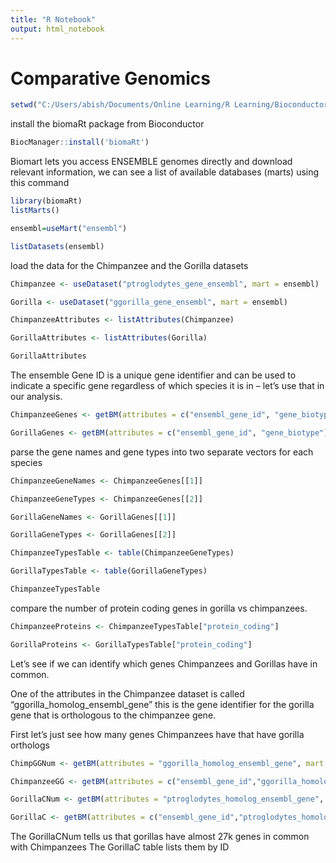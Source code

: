 ```yaml
---
title: "R Notebook"
output: html_notebook
---
```


# Comparative Genomics

```r
setwd("C:/Users/abish/Documents/Online Learning/R Learning/Bioconductor")
```

 install the biomaRt package from Bioconductor
```r
BiocManager::install('biomaRt')
```

Biomart lets you access ENSEMBLE genomes directly and download relevant information, we can see a list of available databases (marts) using this command
```r
library(biomaRt)
listMarts()
```

```r
ensembl=useMart("ensembl")
```

```r
listDatasets(ensembl)
```

load the data for the Chimpanzee and the Gorilla datasets
```r
Chimpanzee <- useDataset("ptroglodytes_gene_ensembl", mart = ensembl)

Gorilla <- useDataset("ggorilla_gene_ensembl", mart = ensembl)
```

```r
ChimpanzeeAttributes <- listAttributes(Chimpanzee)

GorillaAttributes <- listAttributes(Gorilla)
```

```r
GorillaAttributes
```

The ensemble Gene ID is a unique gene identifier and can be used to indicate a specific gene regardless of which species it is in – let's use that in our analysis.
```r
ChimpanzeeGenes <- getBM(attributes = c("ensembl_gene_id", "gene_biotype"), mart=Chimpanzee)

GorillaGenes <- getBM(attributes = c("ensembl_gene_id", "gene_biotype"), mart=Gorilla)
```

parse the gene names and gene types into two separate vectors for each species
```r
ChimpanzeeGeneNames <- ChimpanzeeGenes[[1]]

ChimpanzeeGeneTypes <- ChimpanzeeGenes[[2]]

GorillaGeneNames <- GorillaGenes[[1]]

GorillaGeneTypes <- GorillaGenes[[2]]
```

```r
ChimpanzeeTypesTable <- table(ChimpanzeeGeneTypes)

GorillaTypesTable <- table(GorillaGeneTypes)
```

```r
ChimpanzeeTypesTable
```

compare the number of protein coding genes in gorilla vs chimpanzees.
```r
ChimpanzeeProteins <- ChimpanzeeTypesTable["protein_coding"]

GorillaProteins <- GorillaTypesTable["protein_coding"]
```

Let's see if we can identify which genes Chimpanzees and Gorillas have in common.

One of the attributes in the Chimpanzee dataset is called "ggorilla_homolog_ensembl_gene" this is the gene identifier for the gorilla gene that is orthologous to the chimpanzee gene.

First let's just see how many genes Chimpanzees have that have gorilla orthologs

```r
ChimpGGNum <- getBM(attributes = "ggorilla_homolog_ensembl_gene", mart = Chimpanzee)
```

```r
ChimpanzeeGG <- getBM(attributes = c("ensembl_gene_id","ggorilla_homolog_ensembl_gene"), mart = Chimpanzee)
```

```r
GorillaCNum <- getBM(attributes = "ptroglodytes_homolog_ensembl_gene", mart = Gorilla)

GorillaC <- getBM(attributes = c("ensembl_gene_id","ptroglodytes_homolog_ensembl_gene"), mart = Gorilla)
```

The GorillaCNum tells us that gorillas have almost 27k genes in common with Chimpanzees
The GorillaC table lists them by ID
